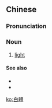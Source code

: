 {{also|白体}}
==Chinese==
{{zh-forms|s=白体}}

===Pronunciation===
{{zh-pron
|m=báitǐ
|c=baak6 tai2
|cat=n
}}

===Noun===
{{zh-noun}}

# {{lb|zh|of|_|typefaces}} [[light]] {{gloss|with thin strokes}}

====See also====
* {{zh-l|黑體}}
* {{zh-l|斜體}}

{{zh-cat|Typography}}

[[ko:白體]]